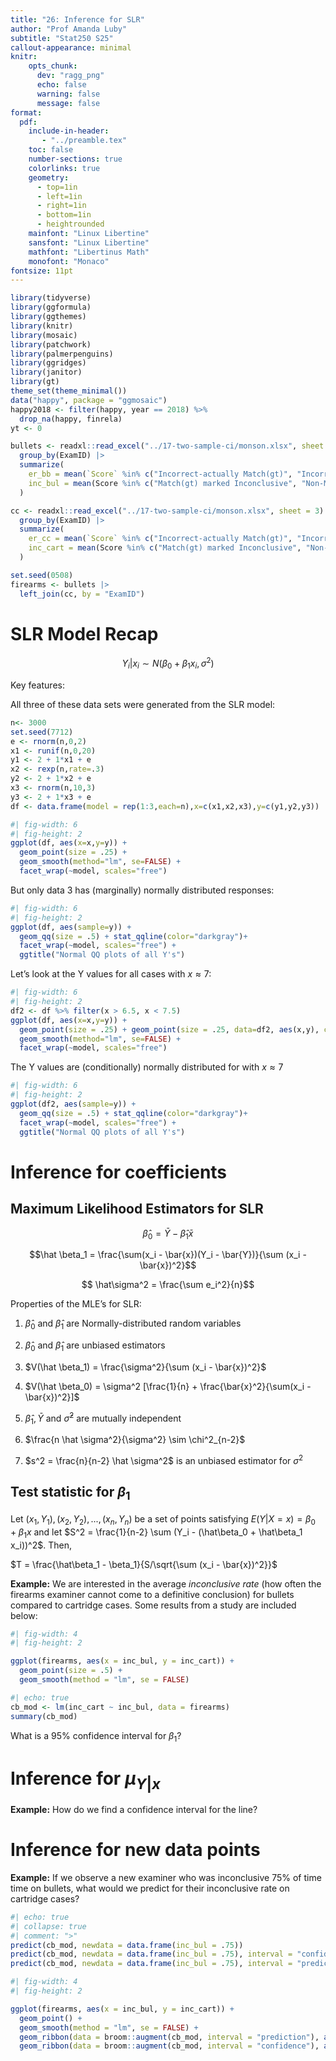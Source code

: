 ```yaml
---
title: "26: Inference for SLR"
author: "Prof Amanda Luby"
subtitle: "Stat250 S25"
callout-appearance: minimal
knitr:
    opts_chunk: 
      dev: "ragg_png"
      echo: false
      warning: false
      message: false
format:
  pdf:
    include-in-header: 
       - "../preamble.tex"
    toc: false
    number-sections: true
    colorlinks: true
    geometry:
      - top=1in
      - left=1in
      - right=1in
      - bottom=1in
      - heightrounded
    mainfont: "Linux Libertine"
    sansfont: "Linux Libertine"
    mathfont: "Libertinus Math"
    monofont: "Monaco"
fontsize: 11pt
---
```


```r
library(tidyverse)
library(ggformula)
library(ggthemes)
library(knitr)
library(mosaic)
library(patchwork)
library(palmerpenguins)
library(ggridges)
library(janitor)
library(gt)
theme_set(theme_minimal())
data("happy", package = "ggmosaic")
happy2018 <- filter(happy, year == 2018) %>%
  drop_na(happy, finrela)
yt <- 0
```

```r
bullets <- readxl::read_excel("../17-two-sample-ci/monson.xlsx", sheet = 2) |>
  group_by(ExamID) |>
  summarize(
    er_bb = mean(`Score` %in% c("Incorrect-actually Match(gt)", "Incorrect-actually Non Match(gt)")),
    inc_bul = mean(Score %in% c("Match(gt) marked Inconclusive", "Non-Matched(gt) marked Inconclusive"))
  )

cc <- readxl::read_excel("../17-two-sample-ci/monson.xlsx", sheet = 3) |>
  group_by(ExamID) |>
  summarize(
    er_cc = mean(`Score` %in% c("Incorrect-actually Match(gt)", "Incorrect-actually Non Match(gt)")),
    inc_cart = mean(Score %in% c("Match(gt) marked Inconclusive", "Non-Matched(gt) marked Inconclusive"))
  )

set.seed(0508)
firearms <- bullets |>
  left_join(cc, by = "ExamID") 
```


# SLR Model Recap 

$$Y_i | x_i \sim N(\beta_0 + \beta_1 x_i, \sigma^2)$$

Key features:

\vspace{1.75in}

All three of these data sets were generated from the SLR model:

```r
n<- 3000
set.seed(7712)
e <- rnorm(n,0,2)
x1 <- runif(n,0,20)
y1 <- 2 + 1*x1 + e
x2 <- rexp(n,rate=.3)
y2 <- 2 + 1*x2 + e
x3 <- rnorm(n,10,3)
y3 <- 2 + 1*x3 + e
df <- data.frame(model = rep(1:3,each=n),x=c(x1,x2,x3),y=c(y1,y2,y3))
```

```r
#| fig-width: 6
#| fig-height: 2
ggplot(df, aes(x=x,y=y)) + 
  geom_point(size = .25) + 
  geom_smooth(method="lm", se=FALSE) + 
  facet_wrap(~model, scales="free")
```

But only data 3 has (marginally) normally distributed responses:

```r
#| fig-width: 6
#| fig-height: 2
ggplot(df, aes(sample=y)) + 
  geom_qq(size = .5) + stat_qqline(color="darkgray")+
  facet_wrap(~model, scales="free") + 
  ggtitle("Normal QQ plots of all Y's")
```

Let's look at the Y values for all cases with $x \approx 7$:

```r
#| fig-width: 6
#| fig-height: 2
df2 <- df %>% filter(x > 6.5, x < 7.5)
ggplot(df, aes(x=x,y=y)) + 
  geom_point(size = .25) + geom_point(size = .25, data=df2, aes(x,y), color="darkorange") + 
  geom_smooth(method="lm", se=FALSE) + 
  facet_wrap(~model, scales="free")
```

The Y values are (conditionally) normally distributed for with $x \approx 7$ 

```r
#| fig-width: 6
#| fig-height: 2
ggplot(df2, aes(sample=y)) + 
  geom_qq(size = .5) + stat_qqline(color="darkgray")+
  facet_wrap(~model, scales="free") + 
  ggtitle("Normal QQ plots of all Y's")
```

# Inference for coefficients

::: callout-note
## Maximum Likelihood Estimators for SLR

$$\hat \beta_0 = \bar{Y} - \hat\beta_1 \bar{x}$$

$$\hat \beta_1  = \frac{\sum(x_i - \bar{x})(Y_i - \bar{Y})}{\sum (x_i - \bar{x})^2}$$

$$ \hat\sigma^2 = \frac{\sum e_i^2}{n}$$
:::

Properties of the MLE's for SLR: 

1. $\hat \beta_0$ and $\hat \beta_1$ are Normally-distributed random variables

2. $\hat \beta_0$ and $\hat \beta_1$ are unbiased estimators

3. $V(\hat \beta_1) = \frac{\sigma^2}{\sum (x_i - \bar{x})^2}$

4. $V(\hat \beta_0) = \sigma^2 [\frac{1}{n} + \frac{\bar{x}^2}{\sum(x_i - \bar{x})^2}]$

5. $\hat \beta_1 , \bar{Y}$ and $\hat \sigma^2$ are mutually independent

6. $\frac{n \hat \sigma^2}{\sigma^2} \sim \chi^2_{n-2}$

7. $s^2 = \frac{n}{n-2} \hat \sigma^2$ is an unbiased estimator for $\sigma^2$


::: callout-note
## Test statistic for $\beta_1$

Let $(x_1, Y_1), (x_2, Y_2), ..., (x_n, Y_n)$ be a set of points satisfying $E(Y|X=x) = \beta_0 + \beta_1 x$ and let $S^2 = \frac{1}{n-2} \sum (Y_i - (\hat\beta_0 + \hat\beta_1 x_i))^2$. Then, 

$T = \frac{\hat\beta_1 - \beta_1}{S/\sqrt{\sum (x_i - \bar{x})^2}}$
:::

\vspace{2.5in}


**Example:**  We are interested in the average *inconclusive rate* (how often the firearms examiner cannot come to a definitive conclusion) for bullets compared to cartridge cases. Some results from a study are included below:

```r
#| fig-width: 4
#| fig-height: 2

ggplot(firearms, aes(x = inc_bul, y = inc_cart)) + 
  geom_point(size = .5) + 
  geom_smooth(method = "lm", se = FALSE)
```

```r
#| echo: true 
cb_mod <- lm(inc_cart ~ inc_bul, data = firearms)
summary(cb_mod)
```

What is a 95% confidence interval for $\beta_1$?

\vspace{1.5in}

# Inference for $\mu_{Y|x}$

**Example:** How do we find a confidence interval for the line? 

\vspace{4in}







# Inference for new data points

**Example:** If we observe a new examiner who was inconclusive 75% of time time on bullets, what would we predict for their inconclusive rate on cartridge cases? 


\vspace{4in}

```r
#| echo: true
#| collapse: true
#| comment: ">"
predict(cb_mod, newdata = data.frame(inc_bul = .75))
predict(cb_mod, newdata = data.frame(inc_bul = .75), interval = "confidence")
predict(cb_mod, newdata = data.frame(inc_bul = .75), interval = "prediction")
```

```r
#| fig-width: 4
#| fig-height: 2

ggplot(firearms, aes(x = inc_bul, y = inc_cart)) + 
  geom_point() + 
  geom_smooth(method = "lm", se = FALSE) + 
  geom_ribbon(data = broom::augment(cb_mod, interval = "prediction"), aes(ymin = .lower, ymax = .upper), fill = "darkorange",  alpha = .2) +
  geom_ribbon(data = broom::augment(cb_mod, interval = "confidence"), aes(ymin = .lower, ymax = .upper), fill = "steelblue",  alpha = .4) 
```
